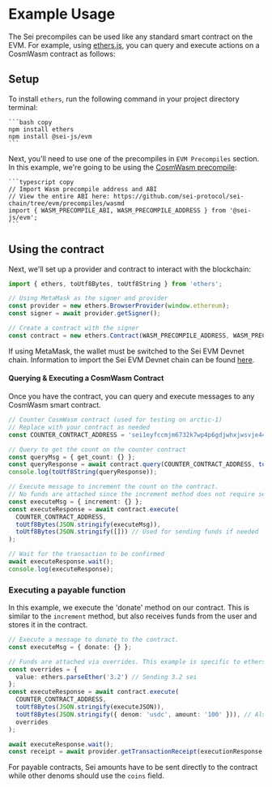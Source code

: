 
# Example Usage

The Sei precompiles can be used like any standard smart contract on the EVM. For
example, using [ethers.js](https://docs.ethers.org/v6/), you can query and
execute actions on a CosmWasm contract as follows:

## Setup

To install `ethers`, run the following command in your project directory
terminal:

    ```bash copy
    npm install ethers
    npm install @sei-js/evm
    ```

Next, you'll need to use one of the precompiles in `EVM Precompiles` section. In
this example, we're going to be using the [CosmWasm precompile](/evm/precompiles/cosmwasm):

    ```typescript copy
    // Import Wasm precompile address and ABI
    // View the entire ABI here: https://github.com/sei-protocol/sei-chain/tree/evm/precompiles/wasmd
    import { WASM_PRECOMPILE_ABI, WASM_PRECOMPILE_ADDRESS } from '@sei-js/evm';
    ```

## Using the contract

Next, we'll set up a provider and contract to interact with the blockchain:

```typescript copy
import { ethers, toUtf8Bytes, toUtf8String } from 'ethers';

// Using MetaMask as the signer and provider
const provider = new ethers.BrowserProvider(window.ethereum);
const signer = await provider.getSigner();

// Create a contract with the signer
const contract = new ethers.Contract(WASM_PRECOMPILE_ADDRESS, WASM_PRECOMPILE_ABI, signer);
```

<Callout type="info">If using MetaMask, the wallet must be switched to the Sei EVM Devnet chain. Information to import the Sei EVM Devnet chain can be found [here](/learn/wallet).</Callout>

#### Querying & Executing a CosmWasm Contract

Once you have the contract, you can query and execute messages to any CosmWasm
smart contract.

```typescript copy
// Counter CosmWasm contract (used for testing on arctic-1)
// Replace with your contract as needed
const COUNTER_CONTRACT_ADDRESS = 'sei1eyfccmjm6732k7wp4p6gdjwhxjwsvje44j0hfx8nkgrm8fs7vqfsy2jxff';

// Query to get the count on the counter contract
const queryMsg = { get_count: {} };
const queryResponse = await contract.query(COUNTER_CONTRACT_ADDRESS, toUtf8Bytes(JSON.stringify(queryMsg)));
console.log(toUtf8String(queryResponse));

// Execute message to increment the count on the contract.
// No funds are attached since the increment method does not require sei.
const executeMsg = { increment: {} };
const executeResponse = await contract.execute(
  COUNTER_CONTRACT_ADDRESS,
  toUtf8Bytes(JSON.stringify(executeMsg)),
  toUtf8Bytes(JSON.stringify([])) // Used for sending funds if needed
);

// Wait for the transaction to be confirmed
await executeResponse.wait();
console.log(executeResponse);
```

### Executing a payable function

In this example, we execute the 'donate' method on our contract. This is similar
to the `increment` method, but also receives funds from the user and stores it
in the contract.

```typescript copy
// Execute a message to donate to the contract.
const executeMsg = { donate: {} };

// Funds are attached via overrides. This example is specific to ethers.js
const overrides = {
  value: ethers.parseEther('3.2') // Sending 3.2 sei
};
const executeResponse = await contract.execute(
  COUNTER_CONTRACT_ADDRESS,
  toUtf8Bytes(JSON.stringify(executeJSON)),
  toUtf8Bytes(JSON.stringify({ denom: 'usdc', amount: '100' })), // Also send 100 usdc
  overrides
);

await executeResponse.wait();
const receipt = await provider.getTransactionReceipt(executionResponse.hash);
```

For payable contracts, Sei amounts have to be sent directly to the contract
while other denoms should use the `coins` field.
